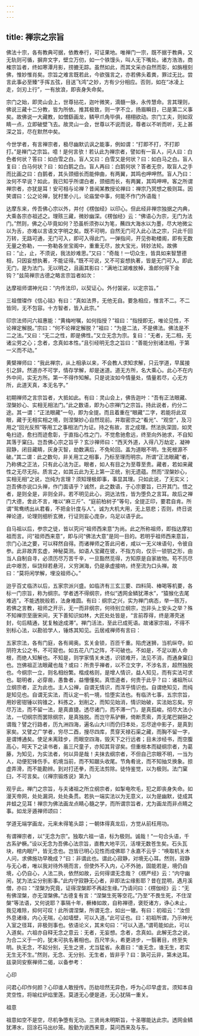 ```yaml
---
---
---
```

title: 禅宗之宗旨
---




佛法十宗，各有教典可据，依教奉行，可证果地。唯禅门一宗，既不据于教典，又无轨则可循，摒弃文字，壁立万仞，如一个铁馒头，叫人无下嘴处。诸方浩浩，商榷宗旨者，终如寒潭月影，捞摝无踪。虽然如此，而其文采亦自然而彰，如旃檀刻佛，惟妙惟肖矣。宗旨之难言既若此，今欲强言之，亦若佛头着粪，罪过无比。尝言此事必至臻“手挥五弦，目送飞鸿”之妙，方有少分相应。否则，如在“冰凌上走，剑刃上行”，一有放浪，即丧身失命矣。

宗门之始，即灵山会上，世尊拈花，迦叶微笑，滴髓一脉，永传慧命。言其理则，佛说三藏十二分教，皆为所依。推其极致，则一字不立，扬眉瞬目，已是第二义事矣。故佛说一大藏教，如僧繇画龙，鳞甲爪角毕俱，栩栩欲动。宗门工夫，则如双睛一点，立即破壁飞去。故灵山一会，世尊以不说而说，尊者以不听而听，无上甚深之旨，尽在默然中矣。

今世学者，有言禅宗者，极尽幽默讥讽之能事，例如谓：“打即不打，不打即打。”是禅门之宗旨。噫！是何言欤！若认此为禅宗者，譬如有一盲人，问人曰：白色者何状？答曰：如白雪之白。盲人又曰：白雪又是何状？曰：如白马之白。盲人复曰：白马何状？曰：如白鹅之白。盲人再曰：白鹅何状？答者无奈，取盲人之手而比画之曰：白鹅者，其头颈细长而能伸曲，有两翼，其鸣也呷呷然。盲人乃曰：汝何不早说？如此，我已知乎所谓白者，颈细而长，有两翼，其鸣呷呷。客之所谓禅宗者，亦犹是耳！安可相与论禅？昔闻某教授论禅曰：禅宗乃冥想之极则耳。因笑谓曰：公之论禅，犹村里小儿，论庙堂中事，何能不作门外语哉！

达摩东来，传吾佛心宗以外，并付《楞伽经》以印心。但此经非禅宗独据之内典，大乘各宗亦祖述之。理赅三藏，微妙幽深。《楞伽经》云：“佛语心为宗，无门为法门。”然则，佛之心毕竟如何？恐虽析须弥以为笔，蘸四大海水以为墨，尽大地微尘以为舌，亦难以言语文字明之矣。既不可明，自然无门可入此心法之宗，只此千回万转，无路可通，无门可入，即可入得此门。一弹指间，开见弥勒楼阁，即有无数无量之弥勒，一一弥勒各坐宝阁中，重重无尽，放大宝光，转妙法轮。故佛曰：“止，止，不须说，我法妙难思。”又曰：“奇哉！一切众生，皆具如来智慧德相，只因妄想执著，不能证得。”既不可说，又不可妄想执著，皆是无门可入。即此无门，是为法门。无以明之，且画其影曰：“满地江湖难放棹，渔郎何得下金钩？”兹简禅宗古德之略言宗旨者如次：

达摩祖师谓神光曰：“内传法印，以契证心。外付袈裟，以定宗旨。”

三祖僧璨作《信心铭》有曰：“真如法界，无他无自。要急相应，惟言不二。不二皆同，无不包容。十方智者，皆入此宗。”

印宗法师问六祖惠能：“黄梅咐嘱，如何指授？”祖曰：“指授即无，唯论见性，不论禅定解脱。”宗曰：“何不论禅定解脱？”祖曰：“为是二法，不是佛法。佛法是不二之法。”又曰：“无二之性，即是佛性。”又立无念为宗。复曰：“无者，无二相，无诸尘劳之心；念者，念真如本性。”且引经明无念之旨曰：“善能分别诸法相，于第一义而不动。”

黄檗禅师曰：“我此禅宗，从上相承以来，不会教人求知求解，只云学道，早属接引之辞。然道亦不可学，情存学解，却是迷道。道无方所，名大乘心。此心不在内外中间，实无方所。第一不得作知解。只是说汝如今情量处，情量若尽，心无方所，此道天真，本无名字。”

初期禅师之言宗旨者，大抵如此。有曰：灵山会上，佛告迦叶：“吾有正法眼藏、涅槃妙心、实相无相法门。”此之数语，即为心宗禅门之宗旨。持此说者，约分二途。其一谓：“正法眼藏”一句，即为全提。而且着重在“眼藏”二字，若能将此双眼，藏于无相实相之境，则涅槃妙心自然现前。并取密宗之“看光”、“观空”，及习用之“回光反照”等用工之事相法门为证。持之有故，言之成理。然法执深固，如灵龟扫迹，愈扫而迹愈彰，于直指心性之门，不觉愈驰愈远，终至向外驰求，不自知其落于窠臼。岂吾佛心宗之旨乎？玄沙禅师曰：“西天外道，入得八万劫定，凝神寂静，闭目藏睛，灰身灭智，劫数满后，不免轮回。盖为道眼不明，生死根源不破。”其二谓：此之数句，非关用工之相事，乃标至理而明宗。所谓“正法眼藏”者，乃称佛之正法，只有此心法为正。眼者，如人有目之为至尊至贵。藏者，若如来藏性之无尽无际。质言之，如其云此为无上第一正统，别无遗蕴。然而“涅槃妙心，实相无相”之说，岂纯为言理？须知理极即事，事显其理。只如此说，了无实义；岂吾佛亦说口头禅，作门面语乎？诚然，此之数语，于心宗要旨，已开其门。悟之者，是则全是，非则全非。若不明见此心，洞达法性，皆为堕负之言耳。故后之禅门大德，舍此不言，唯以“麻三斤”、“庭前柏树子”等句，全提正印，要君自肯。所谓“鸳鸯绣出从君看，不把金针度与人”。诚为大机大用，无上慈悲；否则，终日说禅论道，论理则细析玄微，行证则妄心庞杂，乌足以语乎此。

自马祖以后，参宗之徒，皆以究问“祖师西来意”为尚。此之所称祖师，即指达摩初祖而言。问“祖师西来意”，即与问“佛法大意”是同一目的。若明乎祖师西来意旨，宗门心法之要，可以释然自得。而诸禅师之答此问者，咸以一无义味语句，令彼自参。此非故弄玄虚，神秘莫测。如语人宝藏在彼，不指方向，仅示一锁钥之形，由当人自制自寻，必须历尽万苦千辛，一旦豁然觅得，方知原是自家故物。苟不历尽此中艰苦，纵饶辩若悬河，义穷渊海，仍是承虚接响，终至流为口头禅。故曰：“莫将闲学解，埋没祖师心。”

迨乎百丈临济以后，五家宗派兴盛。如临济有三玄三要、四料简、棒喝等机要，各标一门宗旨，称为纲宗。学者透不得纲宗，终似“透网金鳞犹滞水”，“猿猴化去尾难逃”。不能透脱般若，法身难圆。有曰：纲宗之兴，实为禅门病态，举一赅万，若佛之言教，祖师之开示，无一而非纲宗，何待别立纲宗，岂非头上安头之举？殊不知禅宗至唐宋间，天下善知识如林，大匠处处皆是，“言前荐得，终是滞壳迷封，句后精通，犹复触途成滞”。禅门活法，至此已成死语。故诸家宗祖，不得不别标心法，以勘验学人，锤炼其知见。云居戒禅师有言曰：


五家宗法，各有门庭，各有阃奥。玄关金锁，百匝千重。陷虎迷狮，当机纵夺。如阴符太公之书，不可窥也。如五花八门之阵，不可破也。不如是，不足以断人命根，而绝人知解也。不知是，则学家情关未透，识锁难开，法见不消，而通身窠臼也。岂佛祖正法眼藏也哉？或曰：所贵乎禅者，以不立文字，不涉名言，超然独脱也。今纲宗一立，则名相纷繁。楷成格则，是增人情识，益人知见，而有实法可求也。聪明者，必穿凿，愚鲁者，益懵懂矣。真悟道者，何贵于此乎？曰：诸祖所以立纲宗者，正为此也。主人公禅，自谓无情识，而浑乎情识也。自谓绝知见，而纯是知见也。自谓无实法，而认定一机一境，恰堕实法也。有临济七事，五宗宗旨，用妙密钳锤以钩锥之，料拣之，划削之，而知见始消，情识始破，实法始忘矣。穷尽万法，而不留一法，是真直捷。透尽诸门，而不滞一门，是真孤峻。彻尽大法小法，一切纲宗而罢除纲宗，是真独脱。而岂守系驴橛，倚断贯索，弄无尾巴猢狲之谓哉？譬之行路者，历九洲四海，遍名山大川而仍归本处，忘尽途中影子，是真到家矣。又譬之广学者，穷尽二酉，搜尽四库，贯穿天禄石渠之藏，而胸不留一字，是谓博通矣。使足未离跬步，而眼空四海，毁天下之行远者；目未涉经书，而空腹高心，呵天下之读书者，虽三尺童子，亦知其背谬矣。但重根本而疑纲宗者，为葛藤，为知见，为实法者，何以异是哉！夫抹去纲宗者，不但自己宗眼不明，一当为人，动便犯锋伤手。机境当前，而不知踞头收尾。节角肴讹，而不知抽爻换象。掠虚弄滑，而不能勘辨。到对打还拳，而无法剪除。徒恃鉴觉，以为极则。法门窠臼，不可言矣。（《禅宗锻炼说》第九）


观乎此，禅门之宗旨，与夫诸祖之所立纲宗者，如掣电吹毛，犯之即丧身失命。如漫天帝网，处处漏洞，处处条贯。若执一端实法以为无意义，以为是幽默，徒成其井蛙之见耳！禅宗为佛法画龙点睛心髓之学，而所谓宗旨者，尤为画龙而非点睛之事。如龙牙遁禅师颂曰：


学道无端学画龙，元来未得笔头踪；一朝体得真龙后，方觉从前枉用功。


有谓禅宗者，以“无念为宗”。独取六祖一语，标为极则。诚哉！“一句合头语，千古系驴橛。”设以无念为吾佛心法宗旨，直教大地平沉，活埋无数苍生矣。石头瓦块，棺内眠尸，皆无念也。岂皆已明心见性而成佛耶？永嘉不云乎：“唤取机关木人问，求佛施功早晚成？”曰：非谓此也。谓此心寂静，对境无心耳。然则，寂静与无心者，唯以我对待外境而言，但使外不入内，心不外驰，固能若是，境仍自境，心仍自心，人法二执，依然如故，云何得谓无念哉？《楞严经》云：“内守幽闲，犹为法尘分别影事。”此内守寂静无心者，非即法尘缘影耶？昔在昆明，遇月溪僧，亦曰：“涅槃为究竟，证得涅槃即不再起生缘。”乃请问曰：《楞伽经》云：“无有佛涅槃，亦无涅槃佛。”古德复有言：“涅槃生死等空花。”乃至“不畏生死，不住涅槃”等法语，又何说耶？事隔十年，橛棒如故，自称禅德，褒贬诸方，诤心未止，我见难除，抑何可叹！此所谓涅槃，所谓无念，如出一辙。有曰：初祖云：“汝但外息诸缘，内心无喘，心如墙壁，可以入道。”此可证也。曰：初祖所谓，乃示神光入室之径耳，非极则事也。依语论义，其末句曰：“可以入道。”谓苟能如此，可以入道矣。六祖亦自释无念之意云：无者，无妄想。念者，念真如。此解无念之说，为合二义于一的，犹未可执名著相也。百尺竿头，希更进步，一翳著目，终至失明。执无念，不起分别，无生之贤，尤当猛省。永嘉曰：“谁无念，谁无生，若实无生无不生。”然则，无念、无分别、无生者，皆非乎？曰：孰可云非，第未达耳。兹录同安察禅师二偈，以备参考：


心印

问君心印作何颜？心印谁人敢授传。历劫坦然无异色，呼为心印早虚言。须知本自灵空性，将喻红炉焰里莲。莫道无心便是道，无心犹隔一重关。

祖意

祖意如空不是空，尽机争堕有无功。三贤尚未明斯旨，十圣哪能达此宗。透网金鳞犹滞水，回涂石马出纱笼。殷勤为说西来意，莫问西来及与东。